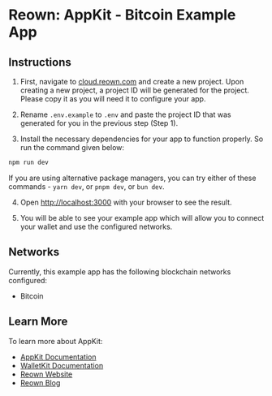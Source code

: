 # Reown: AppKit - Bitcoin Example App

## Instructions

1. First, navigate to [cloud.reown.com](https://cloud.reown.com) and create a new project. Upon creating a new project, a project ID will be generated for the project. Please copy it as you will need it to configure your app.

2. Rename `.env.example` to `.env` and paste the project ID that was generated for you in the previous step (Step 1). 

3. Install the necessary dependencies for your app to function properly. So run the command given below:

```bash
npm run dev
```

If you are using alternative package managers, you can try either of these commands - `yarn dev`, or `pnpm dev`, or `bun dev`.

4. Open [http://localhost:3000](http://localhost:3000) with your browser to see the result.

5. You will be able to see your example app which will allow you to connect your wallet and use the configured networks.

## Networks

Currently, this example app has the following blockchain networks configured:
- Bitcoin

## Learn More

To learn more about AppKit:

- [AppKit Documentation](https://docs.reown.com/appkit/overview)
- [WalletKit Documentation](https://docs.reown.com/walletkit/overview) 
- [Reown Website](https://reown.com/) 
- [Reown Blog](https://reown.com/blog)
